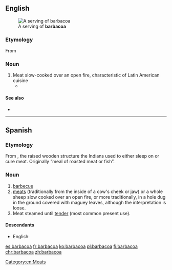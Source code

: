 ==English==
[[File:Barbacoa (en Hidalgo).JPG|thumb|A serving of '''barbacoa''']]
===Etymology===

From {{etyl|es|en}} {{term|lang=es|barbacoa}}

===Noun===
{{en-noun|-}}

# Meat slow-cooked over an open fire, characteristic of Latin American cuisine
#* {{quote-news|year=2004|date=January 16|author=Mike Sula|title=The Cooking Life|work=Chicago Reader|url=https://securesite.chireader.com/cgi-bin/Archive/abridged2.bat?path=2004/040116/RESTBOX
|passage=At first Andablo tried to make '''barbacoa''' with cow heads, but something about American beef didn't taste right. " }}

====See also====
* {{pedialite}}

[[Category:en:Meats]]

----

==Spanish==

===Etymology===
From {{etyl|tnq|es}} {{term|barbakoa||framework of sticks|lang=tnq}}, the raised wooden structure the Indians used to either sleep on or cure meat. Originally “meal of roasted meat or fish”.

===Noun===
{{es-noun|f}}

# [[barbecue]]
# [[meat]]s (traditionally from the inside of a cow's cheek or jaw) or a whole sheep slow cooked over an open fire, or more traditionally, in a hole dug in the ground covered with maguey leaves, although the interpretation is loose.
# Meat steamed until [[tender]] (most common present use).

====Descendants====
* English: {{l/en|barbeque}}

[[es:barbacoa]]
[[fr:barbacoa]]
[[ko:barbacoa]]
[[pl:barbacoa]]
[[fi:barbacoa]]
[[chr:barbacoa]]
[[zh:barbacoa]]